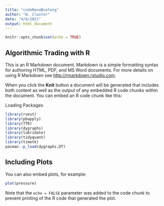 ```yaml
---
title: "codeNanaBoateng"
author: "W. Claster"
date: "4/8/2021"
output: html_document
---
```


```r
knitr::opts_chunk$set(echo = TRUE)
```

## Algorithmic Trading with R

This is an R Markdown document. Markdown is a simple formatting syntax for authoring HTML, PDF, and MS Word documents. For more details on using R Markdown see <http://rmarkdown.rstudio.com>.

When you click the **Knit** button a document will be generated that includes both content as well as the output of any embedded R code chunks within the document. You can embed an R code chunk like this:

Loading Packages
```r
library(rvest)
library(pbapply)
library(TTR)
library(dygraphs)
library(lubridate)
library(tidyquant)
library(timetk)
pacman::p_load(dygraphs,DT)
```

## Including Plots

You can also embed plots, for example:

```r
plot(pressure)
```

Note that the `echo = FALSE` parameter was added to the code chunk to prevent printing of the R code that generated the plot.

